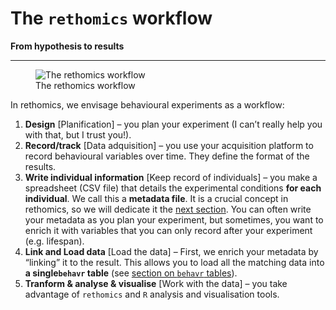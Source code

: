 # The `rethomics` workflow{#workflow -}


**From hypothesis to results**

---------------------------

![The rethomics workflow](assets/workflow.png)

In rethomics, we envisage behavioural experiments as a workflow:

1. **Design** [Planification] -- you plan your experiment (I can't really help you with that, but I trust you!).
2. **Record/track** [Data adquisition] -- you use your acquisition platform to record behavioural variables over time. They define the format of the results.
3. **Write individual information** [Keep record of individuals] -- you make a spreadsheet (CSV file) that details the experimental conditions **for each individual**. We call this a **metadata file**. It is a crucial concept in rethomics, so we will dedicate it the [next section](#metadata). You can often write your metadata as you plan your experiment, but sometimes, you want to enrich it with variables that you can only record after your experiment (e.g. lifespan).
4. **Link and Load data** [Load the data] -- First, we enrich your metadata by "linking" it to the result. This allows you to load all the matching data into **a single`behavr` table** (see [section on `behavr` tables](#behavr)).
5. **Tranform & analyse & visualise** [Work with the data] -- you take advantage of `rethomics` and `R` analysis and visualisation  tools.
